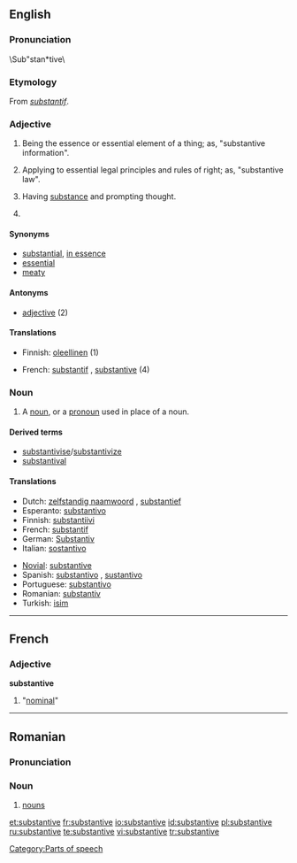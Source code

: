 {{wikipedia}}
==English==

===Pronunciation===
\Sub"stan*tive\

===Etymology===
From {{OF.}} ''[[substantif]]''.

===Adjective===
{{en-adj}}

# Being the essence or essential element of a thing; as, "substantive information".
# {{law}} Applying to essential legal principles and rules of right; as, "substantive law".
# Having [[substance]] and prompting thought.
# {{grammar}} {{rfdef}}

====Synonyms====
* [[substantial]], [[in essence]]
* [[essential]]
* [[meaty]]

====Antonyms====
* [[adjective]] (2)

====Translations====
{{rfc-trans}}
{{trans-top|fixme=Translation table header lacks gloss}}
*Finnish: [[oleellinen]] (1)
{{trans-mid}}
*French: [[substantif]] {{m}}, [[substantive#French|substantive]] {{f}} (4)
{{trans-bottom}}

===Noun===
{{en-noun}}

# {{grammar}} A [[noun]], or a [[pronoun]] used in place of a noun.

====Derived terms====
*[[substantivise]]/[[substantivize]]
*[[substantival]]

====Translations====
{{trans-top|fixme=Translation table header lacks gloss}}
*Dutch: [[zelfstandig naamwoord]] {{n}}, [[substantief]] {{n}}
*Esperanto: [[substantivo]]
*Finnish: [[substantiivi]]
*French: [[substantif]] {{m}}
*German: [[Substantiv]] {{n}}
*Italian: [[sostantivo]] {{m}}
{{trans-mid}}
*[[Novial]]: [[substantive]]
*Spanish: [[substantivo]] {{m}}, [[sustantivo]] {{m}}
*Portuguese: [[substantivo]]
*Romanian: [[substantiv]] {{n}}
*Turkish: [[isim]]
{{trans-bottom}}

[[Category:Parts of speech]]

----

==French==

===Adjective===
'''substantive'''

# {{feminine of|substantif}} "[[nominal]]"

----

==Romanian==

===Pronunciation===
{{IPA|/sub.stan'ti.ve/}}

===Noun===
{{ro-pl|substantiv|gend=n}}

# [[nouns]]

[[et:substantive]]
[[fr:substantive]]
[[io:substantive]]
[[id:substantive]]
[[pl:substantive]]
[[ru:substantive]]
[[te:substantive]]
[[vi:substantive]]
[[tr:substantive]]